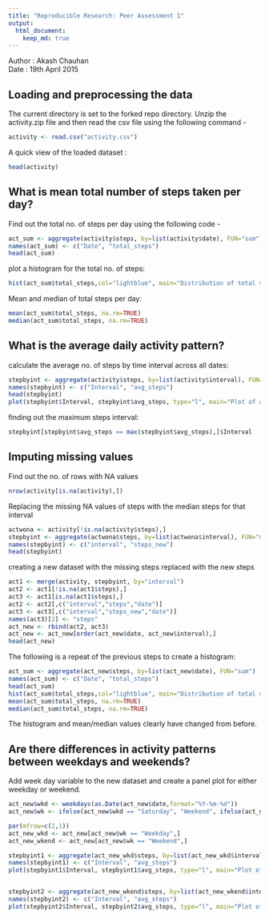 ```yaml
---
title: "Reproducible Research: Peer Assessment 1"
output: 
  html_document:
    keep_md: true
---
```


Author  : Akash Chauhan  
Date    : 19th April 2015


## Loading and preprocessing the data

The current directory is set to the forked repo directory.
Unzip the activity.zip file and then read the csv file using the following command - 

```r
activity <- read.csv("activity.csv")
```

A quick view of the loaded dataset :

```r
head(activity)
```


## What is mean total number of steps taken per day?

Find out the total no. of steps per day using the following code -

```r
act_sum <- aggregate(activity$steps, by=list(activity$date), FUN="sum")
names(act_sum) <- c("Date", "total_steps")
head(act_sum)
```

plot a histogram for the total no. of steps:

```r
hist(act_sum$total_steps,col="lightblue", main="Distribution of total steps per day",xlab="Total steps per day")
```

Mean and median of total steps per day:

```r
mean(act_sum$total_steps, na.rm=TRUE)
median(act_sum$total_steps, na.rm=TRUE)
```


## What is the average daily activity pattern?

calculate the average no. of steps by time interval across all dates:

```r
stepbyint <- aggregate(activity$steps, by=list(activity$interval), FUN="mean", na.rm=TRUE)
names(stepbyint) <- c("Interval", "avg_steps")
head(stepbyint)
plot(stepbyint$Interval, stepbyint$avg_steps, type="l", main="Plot of average steps by interval", xlab="Interval", ylab="average steps")
```

finding out the maximum steps interval:

```r
stepbyint[stepbyint$avg_steps == max(stepbyint$avg_steps),]$Interval
```

## Imputing missing values

Find out the no. of rows with NA values

```r
nrow(activity[is.na(activity),])
```


Replacing the missing NA values of steps with the median steps for that interval

```r
actwona <- activity[!is.na(activity$steps),]
stepbyint <- aggregate(actwona$steps, by=list(actwona$interval), FUN="median")
names(stepbyint) <- c("interval", "steps_new")
head(stepbyint)
```

creating a new dataset with the missing steps replaced with the new steps

```r
act1 <- merge(activity, stepbyint, by="interval")
act2 <- act1[!is.na(act1$steps),]
act3 <- act1[is.na(act1$steps),]
act2 <- act2[,c("interval","steps","date")]
act3 <- act3[,c("interval","steps_new","date")]
names(act3)[2] <- "steps"
act_new <- rbind(act2, act3)
act_new <- act_new[order(act_new$date, act_new$interval),]
head(act_new)
```


The following is a repeat of the previous steps to create a histogram:


```r
act_sum <- aggregate(act_new$steps, by=list(act_new$date), FUN="sum")
names(act_sum) <- c("Date", "total_steps")
head(act_sum)
hist(act_sum$total_steps,col="lightblue", main="Distribution of total steps per day",xlab="Total steps per day")
mean(act_sum$total_steps, na.rm=TRUE)
median(act_sum$total_steps, na.rm=TRUE)
```

The histogram and mean/median values clearly have changed from before.




## Are there differences in activity patterns between weekdays and weekends?


Add week day variable to the new dataset and create a panel plot for
either weekday or weekend.

```r
act_new$wkd <- weekdays(as.Date(act_new$date,format="%Y-%m-%d"))
act_new$wk <- ifelse(act_new$wkd == "Saturday", "Weekend", ifelse(act_new$wkd == "Sunday", "Weekend", "Weekday"))

par(mfrow=c(2,1))
act_new_wkd <- act_new[act_new$wk == "Weekday",]
act_new_wkend <- act_new[act_new$wk == "Weekend",]

stepbyint1 <- aggregate(act_new_wkd$steps, by=list(act_new_wkd$interval), FUN="mean", na.rm=TRUE)
names(stepbyint1) <- c("Interval", "avg_steps")
plot(stepbyint1$Interval, stepbyint1$avg_steps, type="l", main="Plot of average steps by interval for weekdays", xlab="Interval", ylab="average steps")


stepbyint2 <- aggregate(act_new_wkend$steps, by=list(act_new_wkend$interval), FUN="mean", na.rm=TRUE)
names(stepbyint2) <- c("Interval", "avg_steps")
plot(stepbyint2$Interval, stepbyint2$avg_steps, type="l", main="Plot of average steps by interval for weekend", xlab="Interval", ylab="average steps")
```


